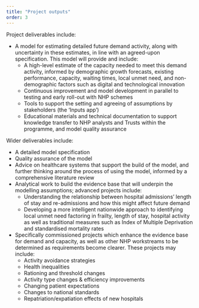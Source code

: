 ```yaml
---
title: "Project outputs"
order: 3
---
```


Project deliverables include:

* A model for estimating detailed future demand activity, along with uncertainty in these estimates, in line with an agreed-upon specification. This model will provide and include: 
    *	A high-level estimate of the capacity needed to meet this demand activity, informed by demographic growth forecasts, existing performance, capacity, waiting times, local unmet need, and non-demographic factors such as digital and technological innovation 
    *	Continuous improvement and model development in parallel to testing and early roll-out with NHP schemes 
    *	Tools to support the setting and agreeing of assumptions by stakeholders (the 'Inputs app')
    *	Educational materials and technical documentation to support knowledge transfer to NHP analysts and Trusts within the programme, and model quality assurance 

Wider deliverables include: 

*	A detailed model specification  
* Quality assurance of the model
*	Advice on healthcare systems that support the build of the model, and further thinking around the process of using the model, informed by a comprehensive literature review
*	Analytical work to build the evidence base that will underpin the modelling assumptions; advanced projects include:
    *	Understanding the relationship between hospital admissions' length of stay and re-admissions and how this might affect future demand 
    *	Developing a more intelligent nationwide approach to identifying local unmet need factoring in frailty, length of stay, hospital activity as well as traditional measures such as Index of Multiple Deprivation and standardised mortality rates 
*	Specifically commissioned projects which enhance the evidence base for demand and capacity, as well as other NHP workstreams to be determined as requirements become clearer. These projects may include: 
    *	Activity avoidance strategies 
    *	Health inequalities 
    *	Rationing and threshold changes 
    *	Activity type changes & efficiency improvements 
    *	Changing patient expectations 
    *	Changes to national standards 
    *	Repatriation/expatiation effects of new hospitals 
